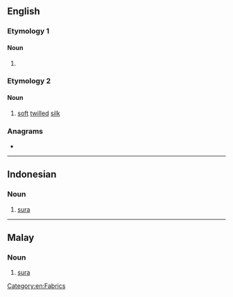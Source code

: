 {{also|şurah}}
==English==

===Etymology 1===

====Noun====
{{en-noun|s|suwar}}

# {{alternative spelling of|en|sura}}

===Etymology 2===

====Noun====
{{en-noun|~}}

# [[soft]] [[twill]]ed [[silk]]

===Anagrams===
* {{anagrams|en|a=ahrsu|Ashur|Rauhs|Shuar|sahur|shura}}

[[Category:en:Fabrics]]

----

==Indonesian==

===Noun===
{{id-noun}}

# {{lb|id|Islam}} [[sura]]

----

==Malay==

===Noun===
{{ms-noun}}

# {{lb|ms|Islam}} [[sura]]